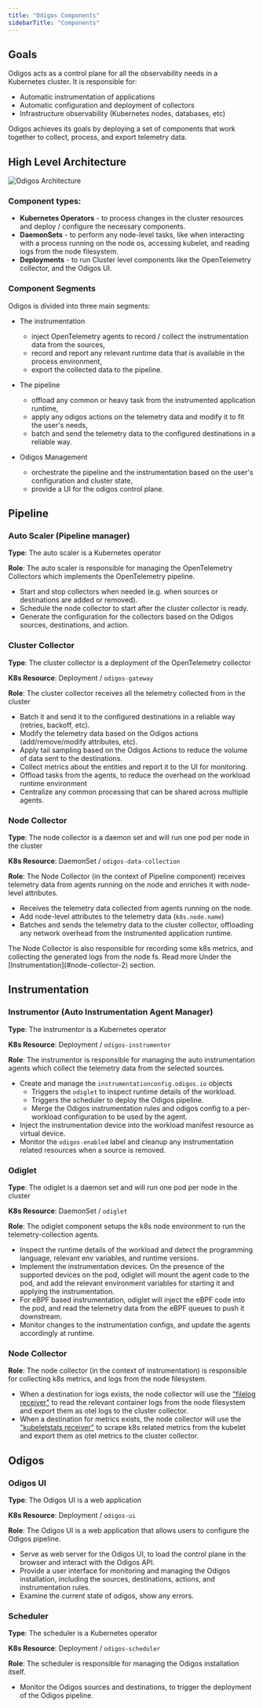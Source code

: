```yaml
---
title: "Odigos Components"
sidebarTitle: "Components"
---
```


## Goals

Odigos acts as a control plane for all the observability needs in a Kubernetes cluster. It is responsible for:

- Automatic instrumentation of applications
- Automatic configuration and deployment of collectors
- Infrastructure observability (Kubernetes nodes, databases, etc)

Odigos achieves its goals by deploying a set of components that work together to collect, process, and export telemetry data.

## High Level Architecture

<Frame>
    <img src="/images/odigos_architecture.png" alt="Odigos Architecture" />
</Frame>

### Component types:

- **Kubernetes Operators** - to process changes in the cluster resources and deploy / configure the necessary components.
- **DaemonSets** - to perform any node-level tasks, like when interacting with a process running on the node os, accessing kubelet, and reading logs from the node filesystem.
- **Deployments** - to run Cluster level components like the OpenTelemetry collector, and the Odigos UI.

### Component Segments

Odigos is divided into three main segments:

- The instrumentation
  - inject OpenTelemetry agents to record / collect the instrumentation data from the sources,
  - record and report any relevant runtime data that is available in the process environment,
  - export the collected data to the pipeline.

- The pipeline
  - offload any common or heavy task from the instrumented application runtime,
  - apply any odigos actions on the telemetry data and modify it to fit the user's needs,
  - batch and send the telemetry data to the configured destinations in a reliable way.

- Odigos Management
  - orchestrate the pipeline and the instrumentation based on the user's configuration and cluster state,
  - provide a UI for the odigos control plane.

## Pipeline

### Auto Scaler (Pipeline manager)

**Type**: The auto scaler is a Kubernetes operator

**Role**: The auto scaler is responsible for managing the OpenTelemetry Collectors which implements the OpenTelemetry pipeline.

- Start and stop collectors when needed (e.g. when sources or destinations are added or removed).
- Schedule the node collector to start after the cluster collector is ready.
- Generate the configuration for the collectors based on the Odigos sources, destinations, and action.

### Cluster Collector

**Type**: The cluster collector is a deployment of the OpenTelemetry collector

**K8s Resource**: Deployment / `odigos-gateway`

**Role**: The cluster collector receives all the telemetry collected from in the cluster

- Batch it and send it to the configured destinations in a reliable way (retries, backoff, etc).
- Modify the telemetry data based on the Odigos actions (add/remove/modify attributes, etc).
- Apply tail sampling based on the Odigos Actions to reduce the volume of data sent to the destinations.
- Collect metrics about the entities and report it to the UI for monitoring.
- Offload tasks from the agents, to reduce the overhead on the workload runtime environment
- Centralize any common processing that can be shared across multiple agents.

### Node Collector

**Type**: The node collector is a daemon set and will run one pod per node in the cluster

**K8s Resource**: DaemonSet / `odigos-data-collection`

**Role**: The Node Collector (in the context of Pipeline component) receives telemetry data from agents running on the node and enriches it with node-level attributes.

- Receives the telemetry data collected from agents running on the node.
- Add node-level attributes to the telemetry data (`k8s.node.name`)
- Batches and sends the telemetry data to the cluster collector, offloading any network overhead from the instrumented application runtime.

<Info>
The Node Collector is also responsible for recording some k8s metrics, and collecting the generated logs from the node fs. Read more Under the [Instrumentation](#node-collector-2) section.
</Info>

## Instrumentation

### Instrumentor (Auto Instrumentation Agent Manager)

**Type**: The instrumentor is a Kubernetes operator

**K8s Resource**: Deployment / `odigos-instrumentor`

**Role**: The instrumentor is responsible for managing the auto instrumentation agents which collect the telemetry data from the selected sources.

- Create and manage the `instrumentationconfig.odigos.io` objects
  - Triggers the `odiglet` to inspect runtime details of the workload.
  - Triggers the scheduler to deploy the Odigos pipeline.
  - Merge the Odigos instrumentation rules and odigos config to a per-workload configuration to be used by the agent.
- Inject the instrumentation device into the workload manifest resource as virtual device.
- Monitor the `odigos-enabled` label and cleanup any instrumentation related resources when a source is removed.

### Odiglet

**Type**: The odiglet is a daemon set and will run one pod per node in the cluster

**K8s Resource**: DaemonSet / `odiglet`

**Role**: The odiglet component setups the k8s node environment to run the telemetry-collection agents.

- Inspect the runtime details of the workload and detect the programming language, relevant env variables, and runtime versions.
- Implement the instrumentation devices. On the presence of the supported devices on the pod, odiglet will mount the agent code to the pod, and add the relevant environment variables for starting it and applying the instrumentation.
- For eBPF based instrumentation, odiglet will inject the eBPF code into the pod, and read the telemetry data from the eBPF queues to push it downstream.
- Monitor changes to the instrumentation configs, and update the agents accordingly at runtime.

### Node Collector

**Role**: The node collector (in the context of instrumentation) is responsible for collecting k8s metrics, and logs from the node filesystem.

- When a destination for logs exists, the node collector will use the ["filelog receiver"](https://github.com/open-telemetry/opentelemetry-collector-contrib/tree/main/receiver/filelogreceiver) to read the relevant container logs from the node filesystem and export them as otel logs to the cluster collector.
- When a destination for metrics exists, the node collector will use the ["kubeletstats receiver"](https://github.com/open-telemetry/opentelemetry-collector-contrib/tree/main/receiver/kubeletstatsreceiver) to scrape k8s related metrics from the kubelet and export them as otel metrics to the cluster collector.

## Odigos

### Odigos UI

**Type**: The Odigos UI is a web application

**K8s Resource**: Deployment / `odigos-ui`

**Role**: The Odigos UI is a web application that allows users to configure the Odigos pipeline.

- Serve as web server for the Odigos UI, to load the control plane in the browser and interact with the Odigos API.
- Provide a user interface for monitoring and managing the Odigos installation, including the sources, destinations, actions, and instrumentation rules.
- Examine the current state of odigos, show any errors.

### Scheduler

**Type**: The scheduler is a Kubernetes operator

**K8s Resource**: Deployment / `odigos-scheduler`

**Role**: The scheduler is responsible for managing the Odigos installation itself.

- Monitor the Odigos sources and destinations, to trigger the deployment of the Odigos pipeline.
